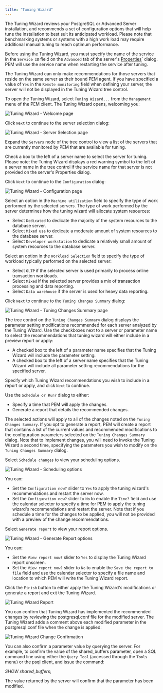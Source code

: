 ```yaml
---
title: "Tuning Wizard"
---
```


<div id="tuning_wizard" class="registered_link"></div>

The Tuning Wizard reviews your PostgreSQL or Advanced Server installation, and recommends a set of configuration options that will help tune the installation to best suit its anticipated workload. Please note that benchmarking systems or systems with a high work load may require additional manual tuning to reach optimum performance.

Before using the Tuning Wizard, you must specify the name of the service in the `Service ID` field on the `Advanced` tab of the server's [Properties](../01_toc_pem_getting_started/07_pem_define_connection/#pem_define_connection)\` dialog. PEM will use the service name when restarting the service after tuning.

The Tuning Wizard can only make recommendations for those servers that reside on the same server as their bound PEM agent. If you have specified a value of `Yes` in the `Remote monitoring` field when defining your server, the server will not be displayed in the Tuning Wizard tree control.

To open the Tuning Wizard, select `Tuning Wizard...` from the `Management` menu of the PEM client. The Tuning Wizard opens, welcoming you:

![Tuning Wizard - Welcome page](../images/tuning_wiz_welcome.png)

Click `Next` to continue to the server selection dialog:

![Tuning Wizard - Server Selection page](../images/tuning_wiz_server_sel.png)

Expand the `Servers` node of the tree control to view a list of the servers that are currently monitored by PEM that are available for tuning.

Check a box to the left of a server name to select the server for tuning. Please note: the Tuning Wizard displays a red warning symbol to the left of a server name in the tree control if the service name for that server is not provided on the server's Properties dialog.

Click `Next` to continue to the `Configuration` dialog:

![Tuning Wizard - Configuration page](../images/tuning_wiz_configuration.png)

Select an option in the `Machine utilization` field to specify the type of work performed by the selected servers. The type of work performed by the server determines how the tuning wizard will allocate system resources:

-   Select `Dedicated` to dedicate the majority of the system resources to the database server.
-   Select `Mixed use` to dedicate a moderate amount of system resources to the database server.
-   Select `Developer workstation` to dedicate a relatively small amount of system resources to the database server.

Select an option in the `Workload Selection` field to specify the type of workload typically performed on the selected server:

-   Select `OLTP` if the selected server is used primarily to process online transaction workloads.
-   Select `Mixed` if the selected server provides a mix of transaction processing and data reporting.
-   Select `Data warehouse` if the server is used for heavy data reporting.

Click `Next` to continue to the `Tuning Changes Summary` dialog:

![Tuning Wizard - Tuning Changes Summary page](../images/tuning_wiz_changes_sum.png)

The tree control on the `Tuning Changes Summary` dialog displays the parameter setting modifications recommended for each server analyzed by the Tuning Wizard. Use the checkboxes next to a server or parameter name to select the recommendations that tuning wizard will either include in a preview report or apply:

-   A checked box to the left of a parameter name specifies that the Tuning Wizard will include the parameter setting.
-   A checked box to the left of a server name specifies that the Tuning Wizard will include all parameter setting recommendations for the specified server.

Specify which Tuning Wizard recommendations you wish to include in a report or apply, and click `Next` to continue.

Use the `Schedule or Run?` dialog to either:

-   Specify a time that PEM will apply the changes.
-   Generate a report that details the recommended changes.

The selected actions will apply to all of the changes noted on the `Tuning Changes Summary`. If you opt to generate a report, PEM will create a report that contains a list of the current values and recommended modifications to the configuration parameters selected on the `Tuning Changes Summary` dialog. Note that to implement changes, you will need to invoke the Tuning Wizard a second time, specifying the parameters you wish to modify on the `Tuning Changes Summary` dialog.

Select `Schedule changes` to view your scheduling options.

![Tuning Wizard - Scheduling options](../images/tuning_wiz_apply_changes.png)

You can:

-   Set the `Configuration now?` slider to `Yes` to apply the tuning wizard's recommendations and restart the server now.
-   Set the `Configuration now?` slider to `No` to enable the `Time?` field and use the calendar selector to specify a time for PEM to apply the tuning wizard's recommendations and restart the server. Note that if you schedule a time for the changes to be applied, you will not be provided with a preview of the change recommendations.

Select `Generate report` to view your report options.

![Tuning Wizard - Generate Report options](../images/tuning_wiz_generate_report.png)

You can:

-   Set the `View report now?` slider to `Yes` to display the Tuning Wizard report onscreen.
-   Set the `View report now?` slider to `No` to enable the `Save the report to file` field and use the calendar selector to specify a file name and location to which PEM will write the Tuning Wizard report.

Click the `Finish` button to either apply the Tuning Wizard's modifications or generate a report and exit the Tuning Wizard.

![Tuning Wizard Report](../images/tuning_wiz_report.png)

You can confirm that Tuning Wizard has implemented the recommended changes by reviewing the postgresql.conf file for the modified server. The Tuning Wizard adds a comment above each modified parameter in the postgresql.conf file when the change is applied:

![Tuning Wizard Change Confirmation](../images/tuning_wiz_confirm_chg.png)

You can also confirm a parameter value by querying the server. For example, to confirm the value of the shared_buffers parameter, open a SQL command line using either the `Query Tool` (accessed through the `Tools` menu) or the psql client, and issue the command:

*SHOW shared_buffers;*

The value returned by the server will confirm that the parameter has been modified.
